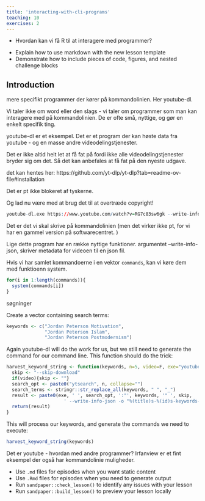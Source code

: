 ```yaml
---
title: 'interacting-with-cli-programs'
teaching: 10
exercises: 2
---
```


:::::::::::::::::::::::::::::::::::::: questions 

- Hvordan kan vi få R til at interagere med programmer?

::::::::::::::::::::::::::::::::::::::::::::::::

::::::::::::::::::::::::::::::::::::: objectives

- Explain how to use markdown with the new lesson template
- Demonstrate how to include pieces of code, figures, and nested challenge blocks

::::::::::::::::::::::::::::::::::::::::::::::::

## Introduction
mere specifikt programmer der kører på kommandolinien. Her youtube-dl.

Vi taler ikke om word eller den slags - vi taler om programmer som man kan interagere
med på kommandolinien. De er ofte små, nyttige, og gør en enkelt specifik ting.

youtube-dl er et eksempel. Det er et program der kan høste data fra youtube - og en
masse andre videodelingstjenester.

Det er ikke altid helt let at få fat på fordi ikke alle videodelingstjenester
bryder sig om det. Så det kan anbefales at få fat på den nyeste udgave.

det kan hentes her:
https://github.com/yt-dlp/yt-dlp?tab=readme-ov-file#installation

Det er pt ikke blokeret af tyskerne.

Og lad nu være med at brug det til at overtræde copyright!

```r
youtube-dl.exe https://www.youtube.com/watch?v=RG7c83sw6gk --write-info-json
```


Det er det vi skal skrive på kommandolinien (men det virker ikke pt, for vi har 
en gammel version på softwarecentret. )

Lige dette program har en række nyttige funktioner. argumentet --write-info-json,
skriver metadata for videoen til en json fil. 

Hvis vi har samlet kommandoerne i en vektor `commands`, kan vi køre dem med
funktioenn system. 

```r
for(i in 1:length(commands)){
  system(commands[i])
}
```


søgninger

Create a vector containing search terms:
```r
keywords <- c("Jordan Peterson Motivation",
              "Jordan Peterson Islam",
              "Jordan Peterson Postmodernism")
```

Again youtube-dl will do the work for us, but we still need to generate the
command for our command line. This function should do the trick:

```r
harvest_keyword_string <- function(keywords, n=5, video=F, exe="youtube-dl.exe"){
  skip <- "--skip-download"
  if(video){skip <- ""}
  search_opt <- paste0("ytsearch", n, collapse="")
  search_terms <- stringr::str_replace_all(keywords, " ", "_")
  result <- paste0(exe, ' ', search_opt, ':"', keywords, '" ', skip, 
                     ' --write-info-json -o "%(title)s-%(id)s-keywords-',search_terms,'"')
  return(result)
}

```

This will process our keywords, and generate the commands we need to execute:
```r
harvest_keyword_string(keywords)
```


Det er youtube - hvordan med andre programmer? Irfanview er et fint eksempel
der også har kommandolinie muligheder.




::::::::::::::::::::::::::::::::::::: keypoints 

- Use `.md` files for episodes when you want static content
- Use `.Rmd` files for episodes when you need to generate output
- Run `sandpaper::check_lesson()` to identify any issues with your lesson
- Run `sandpaper::build_lesson()` to preview your lesson locally

::::::::::::::::::::::::::::::::::::::::::::::::

